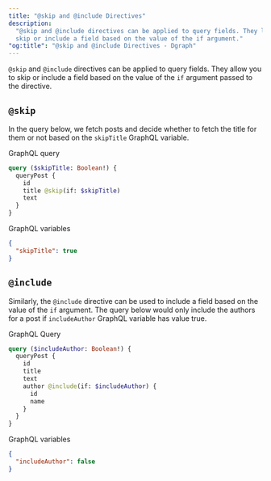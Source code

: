 ```yaml
---
title: "@skip and @include Directives"
description:
  "@skip and @include directives can be applied to query fields. They let you
  skip or include a field based on the value of the if argument."
"og:title": "@skip and @include Directives - Dgraph"
---
```



<DgraphWIP />

`@skip` and `@include` directives can be applied to query fields. They allow you
to skip or include a field based on the value of the `if` argument passed to the
directive.

## `@skip`

In the query below, we fetch posts and decide whether to fetch the title for
them or not based on the `skipTitle` GraphQL variable.

GraphQL query

```graphql
query ($skipTitle: Boolean!) {
  queryPost {
    id
    title @skip(if: $skipTitle)
    text
  }
}
```

GraphQL variables

```json
{
  "skipTitle": true
}
```

## `@include`

Similarly, the `@include` directive can be used to include a field based on the
value of the `if` argument. The query below would only include the authors for a
post if `includeAuthor` GraphQL variable has value true.

GraphQL Query

```graphql
query ($includeAuthor: Boolean!) {
  queryPost {
    id
    title
    text
    author @include(if: $includeAuthor) {
      id
      name
    }
  }
}
```

GraphQL variables

```json
{
  "includeAuthor": false
}
```
